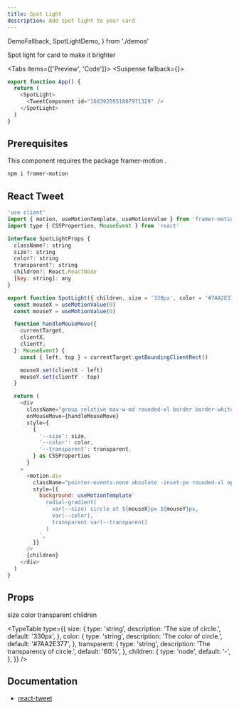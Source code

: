 ```yaml
---
title: Spot Light
description: Add spot light to your card
---
```


  DemoFallback,
  SpotLightDemo,
} from './demos'

Spot light for card to make it brighter

<Tabs items={['Preview', 'Code']}>
  <Tab value="Preview">
  <Suspense fallback={<DemoFallback/>}>
    <SpotLightDemo />
  </Suspense>
  </Tab>
  <Tab value="Code">
  ```js
  export function App() {
    return (
      <SpotLight>
        <TweetComponent id="1683920951807971329" />
      </SpotLight>
    )
  }
  ```
  </Tab>
</Tabs>

## Prerequisites

This component requires the package framer-motion .

```sh
npm i framer-motion
```

## React Tweet

```js title="spot-light.tsx"
'use client'
import { motion, useMotionTemplate, useMotionValue } from 'framer-motion'
import type { CSSProperties, MouseEvent } from 'react'

interface SpotLightProps {
  className?: string
  size?: string
  color?: string
  transparent?: string
  children?: React.ReactNode
  [key: string]: any
}

export function SpotLight({ children, size = '330px', color = '#7AA2E377', transparent = '60%' }: SpotLightProps) {
  const mouseX = useMotionValue(0)
  const mouseY = useMotionValue(0)

  function handleMouseMove({
    currentTarget,
    clientX,
    clientY,
  }: MouseEvent) {
    const { left, top } = currentTarget.getBoundingClientRect()

    mouseX.set(clientX - left)
    mouseY.set(clientY - top)
  }

  return (
    <div
      className="group relative max-w-md rounded-xl border border-white/10 bg-gray-900 shadow-2xl"
      onMouseMove={handleMouseMove}
      style={
        {
          '--size': size,
          '--color': color,
          '--transparent': transparent,
        } as CSSProperties
      }
    >
      <motion.div
        className="pointer-events-none absolute -inset-px rounded-xl opacity-0 transition duration-300 group-hover:opacity-100"
        style={{
          background: useMotionTemplate`
            radial-gradient(
              var(--size) circle at ${mouseX}px ${mouseY}px,
              var(--color),
              transparent var(--transparent)
            )
          `,
        }}
      />
      {children}
    </div>
  )
}
```

## Props

size
color
transparent
children

<TypeTable
  type={{
    size: {
      type: 'string',
      description: 'The size of circle.',
      default: '330px',
    },
    color: {
      type: 'string',
      description: 'The color of circle.',
      default: '#7AA2E377',
    },
    transparent: {
      type: 'string',
      description: 'The transparency of circle.',
      default: '60%',
    },
    children: {
      type: 'node',
      default: '-',
    },
  }}
/>

## Documentation

 - [react-tweet](https://react-tweet.vercel.app/next)

